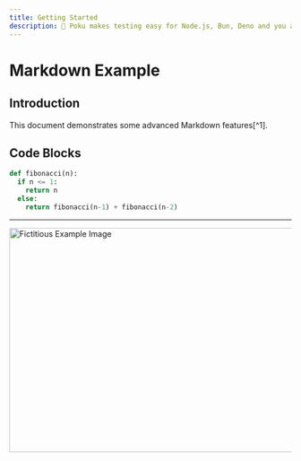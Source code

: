 ```yaml
---
title: Getting Started
description: 🐷 Poku makes testing easy for Node.js, Bun, Deno and you at the same time.
---
```



# Markdown Example

## Introduction

This document demonstrates some advanced Markdown features[^1].

## Code Blocks

```python
def fibonacci(n):
  if n <= 1:
    return n
  else:
    return fibonacci(n-1) + fibonacci(n-2)
```

<hr />
<img src="https://example.com/image.jpg" alt="Fictitious Example Image" width="600" height="400" />
